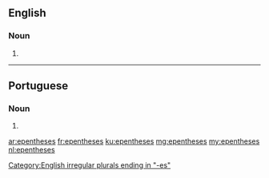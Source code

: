==English==

===Noun===
{{head|en|plural}}

# {{plural of|epenthesis|lang=en}}

[[Category:English irregular plurals ending in "-es"]]

----

==Portuguese==

===Noun===
{{head|pt|plural|g=f}}

# {{plural of|epenthese|lang=pt}}

[[ar:epentheses]]
[[fr:epentheses]]
[[ku:epentheses]]
[[mg:epentheses]]
[[my:epentheses]]
[[nl:epentheses]]